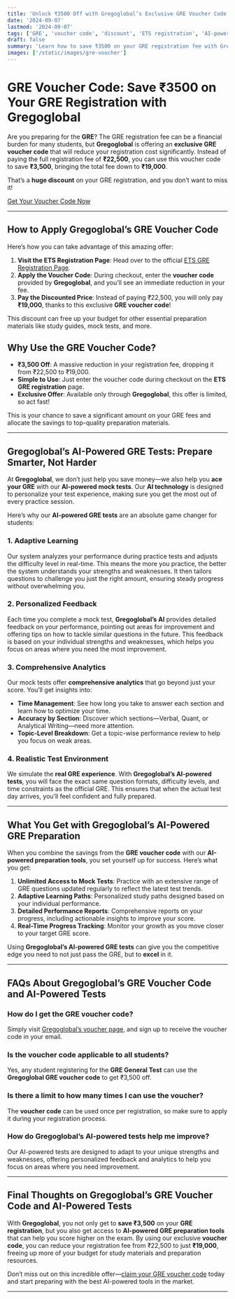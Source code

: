 ```yaml
---
title: 'Unlock ₹3500 Off with Gregoglobal’s Exclusive GRE Voucher Code'
date: '2024-09-07'
lastmod: '2024-09-07'
tags: ['GRE', 'voucher code', 'discount', 'ETS registration', 'AI-powered GRE tests']
draft: false
summary: 'Learn how to save ₹3500 on your GRE registration fee with Gregoglobal’s exclusive voucher code, reducing the fee from ₹22,500 to ₹19,000. Explore AI-powered GRE preparation tools.'
images: ['/static/images/gre-voucher']
---
```


# GRE Voucher Code: Save ₹3500 on Your GRE Registration with Gregoglobal

Are you preparing for the **GRE**? The GRE registration fee can be a financial burden for many students, but **Gregoglobal** is offering an **exclusive GRE voucher code** that will reduce your registration cost significantly. Instead of paying the full registration fee of **₹22,500**, you can use this voucher code to save **₹3,500**, bringing the total fee down to **₹19,000**.

That’s a **huge discount** on your GRE registration, and you don’t want to miss it!

[Get Your Voucher Code Now](https://gregoglobal.com/gre-voucher)

---

<TOCInline toc={props.toc} exclude="Introduction" />

## How to Apply Gregoglobal’s GRE Voucher Code

Here’s how you can take advantage of this amazing offer:

1. **Visit the ETS Registration Page**: Head over to the official [ETS GRE Registration Page](https://www.ets.org/gre).
2. **Apply the Voucher Code**: During checkout, enter the **voucher code** provided by **Gregoglobal**, and you’ll see an immediate reduction in your fee.
3. **Pay the Discounted Price**: Instead of paying ₹22,500, you will only pay **₹19,000**, thanks to this exclusive **GRE voucher code**!

This discount can free up your budget for other essential preparation materials like study guides, mock tests, and more.

## Why Use the GRE Voucher Code?

- **₹3,500 Off**: A massive reduction in your registration fee, dropping it from ₹22,500 to ₹19,000.
- **Simple to Use**: Just enter the voucher code during checkout on the **ETS GRE registration** page.
- **Exclusive Offer**: Available only through **Gregoglobal**, this offer is limited, so act fast!

This is your chance to save a significant amount on your GRE fees and allocate the savings to top-quality preparation materials.

---

## Gregoglobal’s AI-Powered GRE Tests: Prepare Smarter, Not Harder

At **Gregoglobal**, we don’t just help you save money—we also help you **ace your GRE** with our **AI-powered mock tests**. Our **AI technology** is designed to personalize your test experience, making sure you get the most out of every practice session.

Here’s why our **AI-powered GRE tests** are an absolute game changer for students:

### 1. **Adaptive Learning**

Our system analyzes your performance during practice tests and adjusts the difficulty level in real-time. This means the more you practice, the better the system understands your strengths and weaknesses. It then tailors questions to challenge you just the right amount, ensuring steady progress without overwhelming you.

### 2. **Personalized Feedback**

Each time you complete a mock test, **Gregoglobal’s AI** provides detailed feedback on your performance, pointing out areas for improvement and offering tips on how to tackle similar questions in the future. This feedback is based on your individual strengths and weaknesses, which helps you focus on areas where you need the most improvement.

### 3. **Comprehensive Analytics**

Our mock tests offer **comprehensive analytics** that go beyond just your score. You’ll get insights into:

- **Time Management**: See how long you take to answer each section and learn how to optimize your time.
- **Accuracy by Section**: Discover which sections—Verbal, Quant, or Analytical Writing—need more attention.
- **Topic-Level Breakdown**: Get a topic-wise performance review to help you focus on weak areas.

### 4. **Realistic Test Environment**

We simulate the **real GRE experience**. With **Gregoglobal’s AI-powered tests**, you will face the exact same question formats, difficulty levels, and time constraints as the official GRE. This ensures that when the actual test day arrives, you’ll feel confident and fully prepared.

---

## What You Get with Gregoglobal’s AI-Powered GRE Preparation

When you combine the savings from the **GRE voucher code** with our **AI-powered preparation tools**, you set yourself up for success. Here’s what you get:

1. **Unlimited Access to Mock Tests**: Practice with an extensive range of GRE questions updated regularly to reflect the latest test trends.
2. **Adaptive Learning Paths**: Personalized study paths designed based on your individual performance.
3. **Detailed Performance Reports**: Comprehensive reports on your progress, including actionable insights to improve your score.
4. **Real-Time Progress Tracking**: Monitor your growth as you move closer to your target GRE score.

Using **Gregoglobal’s AI-powered GRE tests** can give you the competitive edge you need to not just pass the GRE, but to **excel** in it.

---

## FAQs About Gregoglobal’s GRE Voucher Code and AI-Powered Tests

### How do I get the GRE voucher code?

Simply visit [Gregoglobal’s voucher page](https://gregoglobal.com/gre-voucher), and sign up to receive the voucher code in your email.

### Is the voucher code applicable to all students?

Yes, any student registering for the **GRE General Test** can use the **Gregoglobal GRE voucher code** to get ₹3,500 off.

### Is there a limit to how many times I can use the voucher?

The **voucher code** can be used once per registration, so make sure to apply it during your registration process.

### How do Gregoglobal’s AI-powered tests help me improve?

Our AI-powered tests are designed to adapt to your unique strengths and weaknesses, offering personalized feedback and analytics to help you focus on areas where you need improvement.

---

## Final Thoughts on Gregoglobal’s GRE Voucher Code and AI-Powered Tests

With **Gregoglobal**, you not only get to **save ₹3,500** on your **GRE registration**, but you also get access to **AI-powered GRE preparation tools** that can help you score higher on the exam. By using our exclusive **voucher code**, you can reduce your registration fee from ₹22,500 to just **₹19,000**, freeing up more of your budget for study materials and preparation resources.

Don’t miss out on this incredible offer—[claim your GRE voucher code](https://gregoglobal.com/gre-voucher) today and start preparing with the best AI-powered tools in the market.

---
